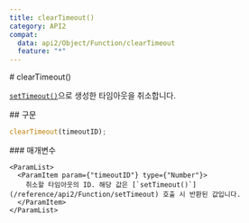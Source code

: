 ```yaml
---
title: clearTimeout()
category: API2
compat:
  data: api2/Object/Function/clearTimeout
  feature: "*"
---
```


<Section>
  # clearTimeout()

  [`setTimeout()`](/reference/api2/Function/setTimeout)으로 생성한 타임아웃을 취소합니다.
</Section>
<Section>
  ## 구문

  ~~~js
  clearTimeout(timeoutID);
  ~~~

  <Section>
    ### 매개변수

    <ParamList>
      <ParamItem param={"timeoutID"} type={"Number"}>
        취소할 타임아웃의 ID. 해당 값은 [`setTimeout()`](/reference/api2/Function/setTimeout) 호출 시 반환된 값입니다.
      </ParamItem>
    </ParamList>
  </Section>
</Section>